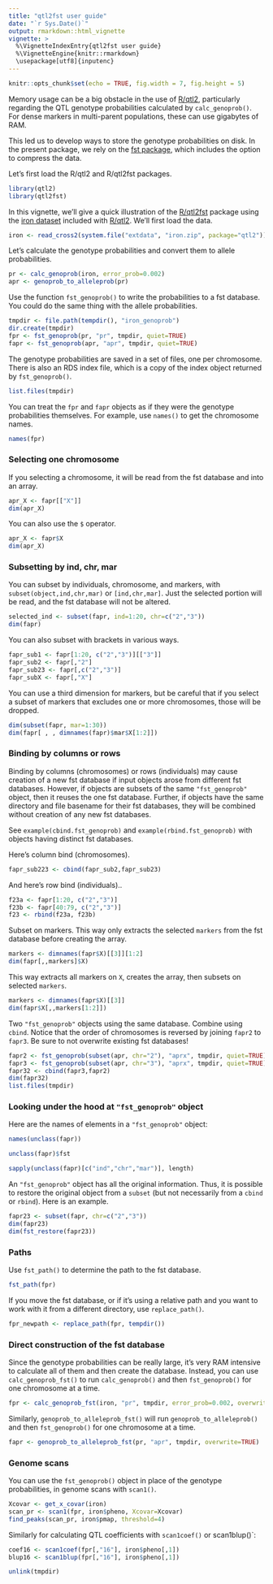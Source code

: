 ```yaml
---
title: "qtl2fst user guide"
date: "`r Sys.Date()`"
output: rmarkdown::html_vignette
vignette: >
  %\VignetteIndexEntry{qtl2fst user guide}
  %\VignetteEngine{knitr::rmarkdown}
  \usepackage[utf8]{inputenc}
---
```


```r
knitr::opts_chunk$set(echo = TRUE, fig.width = 7, fig.height = 5)
```

Memory usage can be a big obstacle in the use of
[R/qtl2](https://kbroman.org/qtl2), particularly regarding the QTL
genotype probabilities calculated by `calc_genoprob()`. For dense
markers in multi-parent populations, these can use gigabytes of RAM.

This led us to develop ways to store the genotype probabilities on
disk. In the present package, we rely on the
[fst package](https://www.fstpackage.org), which includes the option to
compress the data.

Let's first load the R/qtl2 and R/qtl2fst packages.

```r
library(qtl2)
library(qtl2fst)
```

In this vignette, we'll give a quick illustration of the
[R/qtl2fst](https://github.com/rqtl/qtl2fst) package using the
[iron
dataset](https://kbroman.org/qtl2/pages/sampledata.html#f2-intercross)
included with [R/qtl2](https://kbroman.org/qtl2).
We'll first load the data.

```r
iron <- read_cross2(system.file("extdata", "iron.zip", package="qtl2"))
```

Let's calculate the genotype probabilities and convert them to allele probabilities.

```r
pr <- calc_genoprob(iron, error_prob=0.002)
apr <- genoprob_to_alleleprob(pr)
```

Use the function `fst_genoprob()` to write the probabilities to a fst database.
You could do the same thing with the allele probabilities.

```r
tmpdir <- file.path(tempdir(), "iron_genoprob")
dir.create(tmpdir)
fpr <- fst_genoprob(pr, "pr", tmpdir, quiet=TRUE)
fapr <- fst_genoprob(apr, "apr", tmpdir, quiet=TRUE)
```

The genotype probabilities are saved in a set of files, one per
chromosome. There is also an RDS index file, which is a copy of the
index object returned by `fst_genoprob()`.

```r
list.files(tmpdir)
```

You can treat the `fpr` and `fapr` objects as if they were the
genotype probabilities themselves. For example, use `names()` to get
the chromosome names.

```r
names(fpr)
```

### Selecting one chromosome

If you selecting a chromosome, it will be read from the fst database
and into an array.

```r
apr_X <- fapr[["X"]]
dim(apr_X)
```

You can also use the `$` operator.

```r
apr_X <- fapr$X
dim(apr_X)
```

### Subsetting by ind, chr, mar

You can subset by individuals, chromosome, and markers, with
`subset(object,ind,chr,mar)` or `[ind,chr,mar]`. Just the selected
portion will be read, and the fst database will not be altered.

```r
selected_ind <- subset(fapr, ind=1:20, chr=c("2","3"))
dim(fapr)
```

You can also subset with brackets in various ways.

```r
fapr_sub1 <- fapr[1:20, c("2","3")][["3"]]
fapr_sub2 <- fapr[,"2"]
fapr_sub23 <- fapr[,c("2","3")]
fapr_subX <- fapr[,"X"]
```

You can use a third dimension for markers, but be careful that if you
select a subset of markers that excludes one or more chromosomes,
those will be dropped.

```r
dim(subset(fapr, mar=1:30))
dim(fapr[ , , dimnames(fapr)$mar$X[1:2]])
```

### Binding by columns or rows

Binding by columns (chromosomes) or rows (individuals) may cause
creation of a new fst database if input objects arose from different
fst databases. However, if objects are subsets of the same
`"fst_genoprob"` object, then it reuses the one fst database. Further,
if objects have the same directory and file basename for their fst
databases, they will be combined without creation of any new fst
databases.

See `example(cbind.fst_genoprob)` and `example(rbind.fst_genoprob)`
with objects having distinct fst databases.

Here's column bind (chromosomes).

```r
fapr_sub223 <- cbind(fapr_sub2,fapr_sub23)
```

And here's row bind (individuals)..

```r
f23a <- fapr[1:20, c("2","3")]
f23b <- fapr[40:79, c("2","3")]
f23 <- rbind(f23a, f23b)
```

Subset on markers. This way only extracts the selected `markers` from
the fst database before creating the array.

```r
markers <- dimnames(fapr$X)[[3]][1:2]
dim(fapr[,,markers]$X)
```

This way extracts all markers on `X`, creates the array, then subsets on selected `markers`.

```r
markers <- dimnames(fapr$X)[[3]]
dim(fapr$X[,,markers[1:2]])
```

Two `"fst_genoprob"` objects using the same database. Combine using `cbind`. Notice that the order of chromosomes is reversed by joining `fapr2` to `fapr3`. Be sure to not overwrite existing fst databases!

```r
fapr2 <- fst_genoprob(subset(apr, chr="2"), "aprx", tmpdir, quiet=TRUE)
fapr3 <- fst_genoprob(subset(apr, chr="3"), "aprx", tmpdir, quiet=TRUE)
fapr32 <- cbind(fapr3,fapr2)
dim(fapr32)
list.files(tmpdir)
```

### Looking under the hood at `"fst_genoprob"` object

Here are the names of elements in a `"fst_genoprob"` object:

```r
names(unclass(fapr))
```

```r
unclass(fapr)$fst
```

```r
sapply(unclass(fapr)[c("ind","chr","mar")], length)
```

An `"fst_genoprob"` object has all the original information. Thus, it
is possible to restore the original object from a `subset` (but not
necessarily from a `cbind` or `rbind`). Here is an example.

```r
fapr23 <- subset(fapr, chr=c("2","3"))
dim(fapr23)
dim(fst_restore(fapr23))
```

### Paths

Use `fst_path()` to determine the path to the fst database.

```r
fst_path(fpr)
```

If you move the fst database, or if it's using a relative path and you
want to work with it from a different directory, use `replace_path()`.

```r
fpr_newpath <- replace_path(fpr, tempdir())
```

### Direct construction of the fst database

Since the genotype probabilities can be really large, it's very RAM
intensive to calculate all of them and then create the database.
Instead, you can use `calc_genoprob_fst()` to run `calc_genoprob()`
and then `fst_genoprob()` for one chromosome at a time.

```r
fpr <- calc_genoprob_fst(iron, "pr", tmpdir, error_prob=0.002, overwrite=TRUE)
```

Similarly, `genoprob_to_alleleprob_fst()` will run
`genoprob_to_alleleprob()` and then `fst_genoprob()` for one
chromosome at a time.

```r
fapr <- genoprob_to_alleleprob_fst(pr, "apr", tmpdir, overwrite=TRUE)
```

### Genome scans

You can use the `fst_genoprob()` object in place of the genotype
probabilities, in genome scans with `scan1()`.

```r
Xcovar <- get_x_covar(iron)
scan_pr <- scan1(fpr, iron$pheno, Xcovar=Xcovar)
find_peaks(scan_pr, iron$pmap, threshold=4)
```


Similarly for calculating QTL coefficients with `scan1coef()` or
scan1blup()`:

```r
coef16 <- scan1coef(fpr[,"16"], iron$pheno[,1])
blup16 <- scan1blup(fpr[,"16"], iron$pheno[,1])
```


```r
unlink(tmpdir)
```

